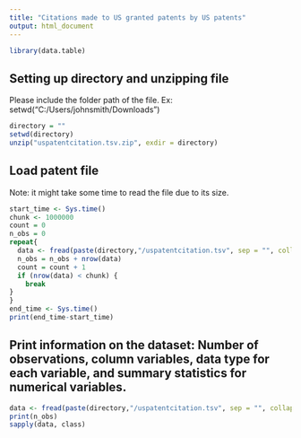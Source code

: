 ```yaml
---
title: "Citations made to US granted patents by US patents"
output: html_document
---
```

```r
library(data.table)
```

## Setting up directory and unzipping file
Please include the folder path of the file. Ex: setwd("C:/Users/johnsmith/Downloads")
```r
directory = ""
setwd(directory)
unzip("uspatentcitation.tsv.zip", exdir = directory)
```

## Load patent file
Note: it might take some time to read the file due to its size.
```r
start_time <- Sys.time()
chunk <- 1000000
count = 0
n_obs = 0
repeat{
  data <- fread(paste(directory,"/uspatentcitation.tsv", sep = "", collapse = NULL), sep = '\t', quote = "\"", nrows =  chunk, skip = chunk*count,  header = TRUE)
  n_obs = n_obs + nrow(data)
  count = count + 1
  if (nrow(data) < chunk) {
    break
}
}
end_time <- Sys.time()
print(end_time-start_time)
```

## Print information on the dataset: Number of observations, column variables, data type for each variable, and summary statistics for numerical variables.
```r
data <- fread(paste(directory,"/uspatentcitation.tsv", sep = "", collapse = NULL), sep = '\t', nrows =  1000000, skip = 0,  header = TRUE)
print(n_obs)
sapply(data, class)
```
